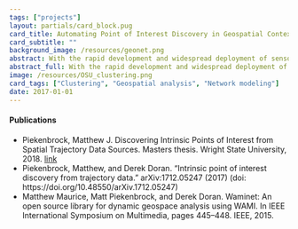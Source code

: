 ```yaml
---
tags: ["projects"]
layout: partials/card_block.pug
card_title: Automating Point of Interest Discovery in Geospatial Contexts
card_subtitle: ""
background_image: /resources/geonet.png
abstract: With the rapid development and widespread deployment of sensors dedicated to location-acquisition, new types of models have emerged to predict macroscopic patterns that manifest in large data sets representing "significant" group behavior. Partially due to the immense scale of geospatial data, current approaches to discover these macroscopic patterns are primarily driven by inherently heuristic detection methods. Although useful in practice, the inductive bias adopted by such mainstream detection schemes is often unstated or simply unknown. Inspired by recent theoretical advances in efficient non-parametric density level set estimation techniques, in this research effort we describe a semi-supervised framework for automating point of interest discovery in geospatial contexts. We outline the flexibility and utility of our approach through numerous examples, and give a systematic framework for incorporating semisupervised information while retaining finite-sample estimation guarantees.
abstract_full: With the rapid development and widespread deployment of sensors dedicated to location-acquisition, new types of models have emerged to predict macroscopic patterns that manifest in large data sets representing "significant" group behavior. Partially due to the immense scale of geospatial data, current approaches to discover these macroscopic patterns are primarily driven by inherently heuristic detection methods. Although useful in practice, the inductive bias adopted by such mainstream detection schemes is often unstated or simply unknown. Inspired by recent theoretical advances in efficient non-parametric density level set estimation techniques, in this research effort we describe a semi-supervised framework for automating point of interest discovery in geospatial contexts. We outline the flexibility and utility of our approach through numerous examples, and give a systematic framework for incorporating semisupervised information while retaining finite-sample estimation guarantees.
image: /resources/OSU_clustering.png
card_tags: ["Clustering", "Geospatial analysis", "Network modeling"]
date: 2017-01-01
---
```


::: {.flex .items-center .px-2 .py-1 .bg-gray-100}
<h4 class="font-bold bg-gray-100">

Publications

</h4>
:::

::: {.p-2 .overflow-auto .px-4 .py-2 .bg-white-100}
:::{.bullet_list .text-sm .ml-2 .mt-1 .lisc-desc .space-y-2 .prose-md style="list-style-type: disc !important;"}

  - Piekenbrock, Matthew J. Discovering Intrinsic Points of Interest from Spatial Trajectory Data Sources. Masters thesis. Wright State University, 2018. [link](https://etd.ohiolink.edu/acprod/odb_etd/etd/r/1501/10?clear=10&p10_accession_num=wright1527160689990512)
  - Piekenbrock, Matthew, and Derek Doran. "Intrinsic point of interest discovery from trajectory data." arXiv:1712.05247 (2017) (doi: 
https://doi.org/10.48550/arXiv.1712.05247)
  - Matthew Maurice, Matt Piekenbrock, and Derek Doran. Waminet: An open source library for dynamic geospace analysis using WAMI. In IEEE International Symposium on Multimedia, pages 445–448. IEEE, 2015.
  
:::
:::